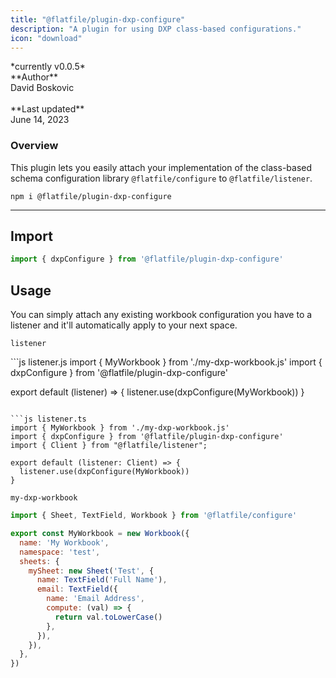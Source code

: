 ```yaml
---
title: "@flatfile/plugin-dxp-configure"
description: "A plugin for using DXP class-based configurations."
icon: "download"
---
```


<CardGroup cols={1}>
  <Card title="@flatfile/plugin-dxp-configure" href="https://github.com/FlatFilers/flatfile-plugins/tree/main/plugins/dxp-configure" icon="github" >
      *currently v0.0.5*
      <br/>
      **Author**<br/>
      David Boskovic<br/>
      <br/>
      **Last updated**<br/>
      June 14, 2023
    </Card>
  </CardGroup>

### Overview

This plugin lets you easily attach your implementation of the class-based schema configuration library `@flatfile/configure` to `@flatfile/listener`.


```SSH Install
npm i @flatfile/plugin-dxp-configure
```


---

## Import

```js
import { dxpConfigure } from '@flatfile/plugin-dxp-configure'
```

## Usage

You can simply attach any existing workbook configuration you have to a listener and it'll automatically apply to your next space.

`listener`

<CodeGroup>
```js listener.js
import { MyWorkbook } from './my-dxp-workbook.js'
import { dxpConfigure } from '@flatfile/plugin-dxp-configure'

export default (listener) => {
  listener.use(dxpConfigure(MyWorkbook))
}
```

```js listener.ts
import { MyWorkbook } from './my-dxp-workbook.js'
import { dxpConfigure } from '@flatfile/plugin-dxp-configure'
import { Client } from "@flatfile/listener";

export default (listener: Client) => {
  listener.use(dxpConfigure(MyWorkbook))
}
```

</CodeGroup>

`my-dxp-workbook`
```js 
import { Sheet, TextField, Workbook } from '@flatfile/configure'

export const MyWorkbook = new Workbook({
  name: 'My Workbook',
  namespace: 'test',
  sheets: {
    mySheet: new Sheet('Test', {
      name: TextField('Full Name'),
      email: TextField({
        name: 'Email Address',
        compute: (val) => {
          return val.toLowerCase()
        },
      }),
    }),
  },
})
```
